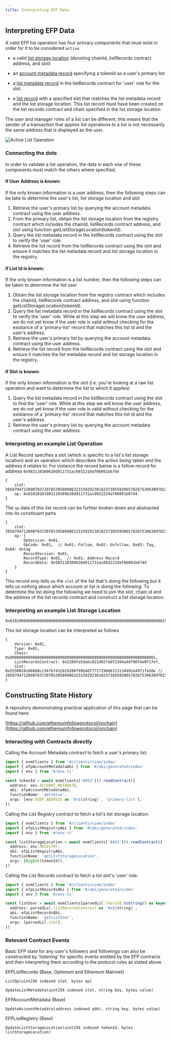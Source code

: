 ```yaml
---
title: Interpreting EFP Data
---
```


## Interpreting EFP Data

A valid EFP list operation has four primary components that must exist in order for it to be considered `active`.

- a valid [list storage location](https://docs.efp.app/design/list-storage-location) (denoting chainId, listRecords contract address, and slot)

- an [account metadata record](https://docs.efp.app/design/account-metadata) specifying a tokenId as a user's primary list

- a [list metadata record](https://docs.efp.app/design/list-metadata) in the listRecords contract for 'user' role for the slot

- a [list record](https://docs.efp.app/design/list-records) with a specified slot that matches the list metadata record and the list storage location. This list record must have been created on the list records contract and chain specified in the list storage location

The user and manager roles of a list can be different, this means that the sender of a transaction that applies list operations to a list is not necessarily the same address that is displayed as the user.

![Active List Operation](/active-list-op.png)

### Connecting the dots

In order to validate a list operation, the data in each one of these components must match the others where specified.

#### If User Address is known:

If the only known information is a user address, then the following steps can be take to determine the user's list, list storage location and slot

1. Retrieve the user's primary list by querying the account metadata contract using the user address.
2. From the primary list, obtain the list storage location from the registry contract which includes the chainId, listRecords contract address, and slot using function getListStorageLocation(tokenId).
3. Query the list metadata record in the listRecords contract using the slot to verify the 'user' role.
4. Retrieve the list record from the listRecords contract using the slot and ensure it matches the list metadata record and list storage location in the registry.

#### If List Id is known:

If the only known information is a list number, then the following steps can be taken to determine the list user

1. Obtain the list storage location from the registry contract which includes the chainId, listRecords contract address, and slot using function getListStorageLocation(tokenId).
2. Query the list metadata record in the listRecords contract using the slot to verify the 'user' role. While at this step we will know the user address, we do not yet know if the user role is valid without checking for the existance of a 'primary-list' record that matches this list id and the user's address.
3. Retrieve the user's primary list by querying the account metadata contract using the user address.
4. Retrieve the list record from the listRecords contract using the slot and ensure it matches the list metadata record and list storage location in the registry.

#### If Slot is known:

If the only known information is the slot (i.e. you're looking at a raw list operation and want to determine the list to which it applies)

1. Query the list metadata record in the listRecords contract using the slot to find the 'user' role. While at this step we will know the user address, we do not yet know if the user role is valid without checking for the existance of a 'primary-list' record that matches this list id and the user's address.
2. Retrieve the user's primary list by querying the account metadata contract using the user address.

### Interpreting an example List Operation

A List Record specifies a slot (which is specific to a list's list storage location) and an operation which describes the action being taken and the address it relates to. For instance the record below is a follow record for address `0x983110309620d911731ac0932219af06091b6744`

```solidity
{
    slot: 38587947120907837207653958898632315929230182373855930657826753963097023554830,
    op: 0x01010101983110309620d911731ac0932219af06091b6744
}
```

The `op` data of this list record can be further broken down and abstracted into its constituant parts

```solidity
{
    slot: 38587947120907837207653958898632315929230182373855930657826753963097023554830,
    op: {
        OpVersion: 0x01,
        OpCode: 0x01,  // 0x01: Follow, 0x02: Unfollow, 0x03: Tag, 0x04: Untag
        RecordVersion: 0x01,
        RecordType: 0x01,  // 0x01: Address Record
        RecordData: 0x983110309620d911731ac0932219af06091b6744
    }
}
```

This record only tells us the `slot` of the list that's doing the following but it tells us nothing about which account or list is doing the following. To determine the list doing the following we need to join the slot, chain id and the address of the list records contract and construct a list storage location.

### Interpreting an example List Storage Location

```solidity
0x010100000000000000000000000000000000000000000000000000000000000000015289fe5dabc021d02fddf23d4a4df96f4e0f17ef5550010c08608cc567bf432829280f99b40f7717290d6313134992e4971fa50e
```

This list storage location can be interpreted as follows

```solidity
{
    Version: 0x01,
    Type: 0x01,
    Chain: 0x0000000000000000000000000000000000000000000000000000000000000001,
    ListRecordsContract: 0x5289fe5dabc021d02fddf23d4a4df96f4e0f17ef,
    Slot: 0x5550010c08608cc567bf432829280f99b40f7717290d6313134992e4971fa50e // 38587947120907837207653958898632315929230182373855930657826753963097023554830
}
```

## Constructing State History

A repository demonstrating practical application of this page that can be found here:

[https://github.com/ethereumfollowprotocol/onchain](https://github.com/ethereumfollowprotocol/onchain)

### Interacting with Contracts directly

Calling the Account Metadata contract to fetch a user's primary list:

```ts
import { evmClients } from '#/clients/viem/index'
import { efpAccountMetadataAbi } from '#/abi/generated/index'
import { env } from '#/env.ts'

const tokenId = await evmClients['8453']().readContract({
  address: env.ACCOUNT_METADATA,
  abi: efpAccountMetadataAbi,
  functionName: 'getValue',
  args: [env.USER_ADDRESS as `0x${string}`, 'primary-list'],
})
```

Calling the List Registry contract to fetch a list's list storage location:

```ts
import { evmClients } from '#/clients/viem/index'
import { efpListRegistryAbi } from '#/abi/generated/index'
import { env } from '#/env.ts'

const listStorageLocation = await evmClients['8453']().readContract({
  address: env.REGISTRY,
  abi: efpListRegistryAbi,
  functionName: 'getListStorageLocation',
  args: [BigInt(tokenId)],
})
```

Calling the List Records contract to fetch a list slot's 'user' role:

```ts
import { evmClients } from '#/clients/viem/index'
import { efpListRecordsAbi } from '#/abi/generated/index'
import { env } from '#/env.ts'

const listUser = await evmClients[parsedLsl.chainId.toString() as keyof typeof evmClients]().readContract({
  address: parsedLsl.listRecordsContract as `0x${string}`,
  abi: efpListRecordsAbi,
  functionName: 'getListUser',
  args: [parsedLsl.slot],
})
```

### Relevant Contract Events

Basic EFP state for any user's followers and followings can also be constructed by 'listening' for specific events emitted by the EFP contracts and then interpreting them according to the protocol rules as stated above

EFPListRecords (Base, Optimism and Ethereum Mainnet)

`ListOp(uint256 indexed slot, bytes op)`

`UpdateListMetadata(uint256 indexed slot, string key, bytes value)`

EFPAccountMetadata (Base)

`UpdateAccountMetadata(address indexed addr, string key, bytes value)`

EFPListRegistry (Base)

`UpdateListStorageLocation(uint256 indexed tokenId, bytes listStorageLocation)`
